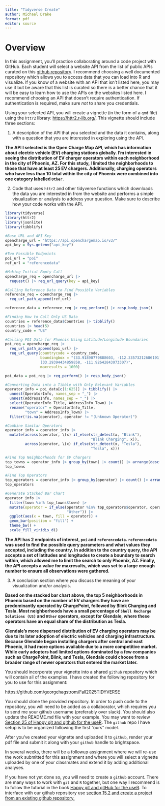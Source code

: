 ```yaml
---
title: "Tidyverse Create"
author: Michael Drake
format: pdf
editor: source
---
```


# Overview

In this assignment, you’ll practice collaborating around a code project with GitHub. Each student will select a website API from the list of public APIs curated on this [github repository](https://github.com/public-apis/public-apis). I recommend choosing a well documented repository which allows you to access data that you can load into R and visualize. If you know of a website with an API that isn't listed here, you may use it but be aware that this list is curated so there is a better chance that it will be easy to learn how to use the APIs on the websites listed here. I recommend choosing an API that doesn't require authentication. If authentication is required, make sure *not* to share you credentials.

Using your selected API, you will create a vignette (in the form of a `qmd` file) using the `httr2` library: <https://httr2.r-lib.org/>. This vignette should include three sections:

1.  A description of the API that you selected and the data it contains, along with a question that you are interested in exploring using the API.

**The API I selected is the Open Charge Map API, which has information about electric vehicle (EV) charging stations globally. I'm interested in seeing the distribution of EV charger operators within each neighborhood in the city of Phoenix, AZ. For this study, I limited the neighborhoods to those that have at least 25 EV chargers. Additionally, charging operators who have less than 10 total within the city of Phoenix were combined into one category labelled `Other`.**

2.  Code that uses `httr2` and other tidyverse functions which downloads the data you are interested in from the website and performs a simple visualization or analysis to address your question. Make sure to describe how your code works with the API.

```r
library(tidyverse)
library(httr2)
library(jsonlite)
library(tibblify)

#Base URL and API Key
opencharge_url = "https://api.openchargemap.io/v3/"
api_key = Sys.getenv("api_key")

#Two Possible Endpoints
poi_url = "poi"
ref_url = "referencedata"

#Making Initial Empty Call
opencharge_req = opencharge_url |>
  request() |> req_url_query(key = api_key)

#Calling Reference Data to Find Possible Variables
reference_req = opencharge_req |>
  req_url_path_append(ref_url)

reference_data = reference_req |> req_perform() |> resp_body_json()

#Finding How to Call Only US Data
countries = reference_data$Countries |> tibblify()
countries |> head(5)
country_code = "US"

#Calling POI Data for Phoenix Using Latitude/Longitude Boundaries
poi_req = opencharge_req |>
  req_url_path_append(poi_url) |>
  req_url_query(countrycode = country_code,
                boundingbox = "(33.91890779888603, -112.33573212686191),
                (33.29394434859858, -111.92642843073307)",
                maxresults = 1000)

poi_data = poi_req |> req_perform() |> resp_body_json()

#Converting Data into a Tibble with Only Relevant Variables
operator_info = poi_data[c(1:625)] |> tibblify() |>
  unnest(OperatorInfo, names_sep = "_") |>
  unnest(AddressInfo, names_sep = "_") |>
  select(OperatorInfo_Title, AddressInfo_Town) |>
  rename("operator" = OperatorInfo_Title,
         "town" = AddressInfo_Town) |>
  filter(!is.na(operator), operator != "(Unknown Operator)")

#Combine Similar Operators
operator_info = operator_info |>
  mutate(across(operator, \(x) if_else(str_detect(x, "Blink"), 
                                       "Blink Charging", x)),
         across(operator, \(x) if_else(str_detect(x, "Tesla"), 
                                       "Tesla", x)))

#Find Top Neighborhoods for EV Chargers
top_towns = operator_info |> group_by(town) |> count() |> arrange(desc(n)) |> filter(n >= 25)
top_towns

#Find Top Operators
top_operators = operator_info |> group_by(operator) |> count() |> arrange(desc(n)) |> filter(n >= 10)
top_operators

#Generate Stacked Bar Chart
operator_info |>
  filter(town %in% top_towns$town) |>
  mutate(operator = if_else(operator %in% top_operators$operator, operator,
                            "Other")) |>
  ggplot(aes(x = town, fill = operator)) +
  geom_bar(position = "fill") +
  theme_bw() +
  scale_fill_viridis_d()
```

**The API has 2 endpoints of interest, `poi` and `referencedata`. `referencedata` was used to find the possible query parameters and what values they accepted, including the country. In addition to the country query, the API accepts a set of latitudes and longitudes to create a boundary to search within, which allowed me to limit the search to only Phoenix, AZ. Finally, the API accepts a value for maxresults, which was set to a large enough number to ensure all observations were gathered.**

3.  A conclusion section where you discuss the meaning of your visualization and/or analysis.

**Based on the stacked bar chart above, the top 5 neighborhoods in Phoenix based on the number of EV chargers they have are predominantly operated by ChargePoint, followed by Blink Charging and Tesla. Most neighborhoods have a small percentage of `Shell Recharge Solutions (US)` and `Other` operators, except for Glendale, where these operators have an equal share of the distribution as Tesla.**

**Glendale’s more dispersed distribution of EV charging operators may be due to its later adoption of electric vehicles and charging infrastructure. Because Glendale began installing chargers after central and east Phoenix, it had more options available due to a more competitive market. While early adopters had limited options dominated by a few companies such as ChargePoint, Blink, and Tesla, Glendale could choose from a broader range of newer operators that entered the market later.**

You should incorporate your vignette into a shared `github` repository which will contain all of the examples. I have created the following repository for you to use for this assignment:

<https://github.com/georgehagstrom/Fall2025TIDYVERSE>

You should clone the provided repository. In order to push code to the repository, you will need to be added as a collaborator, which requires you to send me your github username (preferably over slack). You should also update the README.md file with your example. You may want to review [Section 25 of Happy git and github for the useR](https://happygitwithr.com/common-remote-setups). The `github` repo I have setup is to be organized following the first "ours" model.

After you’ve created your vignette and uploaded it to `github`, render your pdf file and submit it along with your `github` handle to brightspace.

In several weeks, there will be a followup assignment where we will re-use the work submitted for this assignment and where you will select a vignette uploaded by one of your classmates and extend it by adding additional analyses.

If you have not yet done so, you will need to create a `github` account. There are many ways to work with `git` and `R` together, but one way I recommend is to follow the tutorial in the book [Happy git and gitHub for the useR](https://happygitwithr.com). To interface with our github repository use [section 15.2 and create a project from an existing github repository.](https://happygitwithr.com/new-github-first#new-rstudio-project-via-git)
